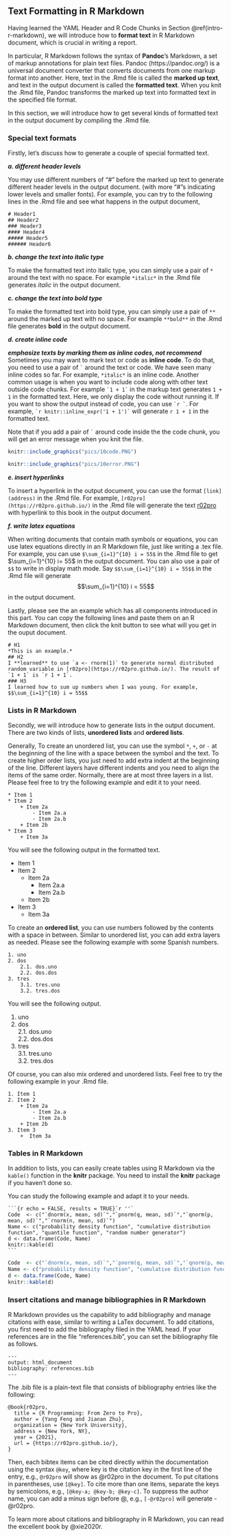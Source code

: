 ## Text Formatting in R Markdown {#rmd-text-formating}

Having learned the YAML Header and R Code Chunks in Section \@ref(intro-r-markdown), we will introduce how to **format text** in R Markdown document, which is crucial in writing a report.

In particular, R Markdown follows the syntax of **Pandoc**'s Markdown, a set of markup annotations for plain text files. Pandoc (https://pandoc.org/) is a universal document converter that converts documents from one markup format into another. Here, text in the .Rmd file is called the **marked up text**, and text in the output document is called the **formatted text**. When you knit the .Rmd file, Pandoc transforms the marked up text into formatted text in the specified file format. 

In this section, we will introduce how to get several kinds of formatted text in the output document by compiling the .Rmd file. 

### Special text formats

Firstly, let's discuss how to generate a couple of special formatted text.

***a. different header levels***

You may use different numbers of "#" before the marked up text to generate different header levels in the output document. (with more "#"s indicating lower levels and smaller fonts).  For example, you can try to the following lines in the .Rmd file and see what happens in the output document,

```
# Header1
## Header2
### Header3
#### Header4
##### Header5
###### Header6
```

***b. change the text into italic type***

To make the formatted text into italic type, you can simply use a pair of `*` around the text with no space. For example `*italic*` in the .Rmd file generates *italic* in the output document.

***c. change the text into bold type***

To make the formatted text into bold type, you can simply use a pair of `**` around the marked up text with no space. For example `**bold**` in the .Rmd file generates **bold** in the output document.

***d. create inline code***

***emphasize texts by marking them as inline codes, not recommend***
Sometimes you may want to mark text or code as **inline code**. To do that, you need to use a pair of  `` ` ``  around the text or code. We have seen many inline codes so far. For example, `*italic*` is an inline code. Another common usage is when you want to include code along with other text outside code chunks.  For example `` `1 + 1` ``  in the markup text generates `1 + 1` in the formatted text. Here, we only display the code without running it. If you want to show the output instead of code, you can use `` `r ` ``. For example, `` `r knitr::inline_expr('1 + 1')` `` will generate `r 1 + 1` in the formatted text. 

Note that if you add a pair of `` ` `` around code inside the the code chunk, you will get an error message when you knit the file.

```r
knitr::include_graphics("pics/10code.PNG")
```

```r
knitr::include_graphics("pics/10error.PNG")
```



***e. insert hyperlinks***

To insert a hyperlink in the output document, you can use the format `[link](address)` in the .Rmd file. For example, `[r02pro](https://r02pro.github.io/)` in the .Rmd file will generate the text [r02pro](https://r02pro.github.io/) with hyperlink to this book in the output document. 

***f. write latex equations***

When writing documents that contain math symbols or equations, you can use latex equations directly in an R Markdown file, just like writing a .tex file. For example, you can use `$\sum_{i=1}^{10} i = 55$` in the .Rmd file to get $\sum_{i=1}^{10} i= 55$ in the output document. You can also use a pair of `$$` to write in display math mode. Say `$$\sum_{i=1}^{10} i = 55$$` in the .Rmd file will generate
$$\sum_{i=1}^{10} i = 55$$ in the output document.

Lastly, please see the an example which has all components introduced in this part. You can copy the following lines and paste them on an R Markdown document, then click the knit button to see what will you get in the ouput document.

```
# H1
*This is an example.*
## H2
I **learned** to use `a <- rnorm(1)` to generate normal distributed random variable in [r02pro](https://r02pro.github.io/). The result of `1 + 1` is `r 1 + 1`.
### H3
I learned how to sum up numbers when I was young. For example,
$$\sum_{i=1}^{10} i = 55$$
```


### Lists in R Markdown

Secondly, we will introduce how to generate lists in the output document. There are two kinds of lists, **unordered lists** and **ordered lists**.

Generally, To create an unordered list, you can use the symbol `*`, `+`, or `-` at the beginning of the line with a space between the symbol and the text. To create higher order lists, you just need to add extra indent at the beginning of the line. Different layers have different indents and you need to align the items of the same order. Normally, there are at most three layers in a list. Please feel free to try the following example and edit it to your need. 

```
* Item 1
* Item 2
    + Item 2a
        - Item 2a.a
        - Item 2a.b
    + Item 2b
* Item 3
    + Item 3a
```
You will see the following output in the formatted text.

* Item 1
* Item 2
    + Item 2a
        - Item 2a.a
        - Item 2a.b
    + Item 2b
* Item 3
    + Item 3a
    
To create an **ordered list**, you can use numbers followed by the contents with a space in between. Similar to unordered list, you can add extra layers as needed. Please see the following example with some Spanish numbers. 

```
1. uno                                           
2. dos                                            
    2.1. dos.uno  
    2.2. dos.dos  
3. tres                                            
    3.1. tres.uno  
    3.2. tres.dos  
```
You will see the following output.

1. uno                                           
2. dos                                            
    2.1. dos.uno  
    2.2. dos.dos  
3. tres                                            
    3.1. tres.uno  
    3.2. tres.dos                                     
   


Of course, you can also mix ordered and unordered lists. Feel free to try the following example in your .Rmd file. 

```
1. Item 1
2. Item 2
    + Item 2a
        - Item 2a.a
        - Item 2a.b
    + Item 2b
3. Item 3
    +  Item 3a
```


### Tables in R Markdown

In addition to lists, you can easily create tables using R Markdown via the `kable()` function in the **knitr** package. You need to install the **knitr** package if you haven't done so. 

You can study the following example and adapt it to your needs.

````
```{r echo = FALSE, results = TRUE}`r ''`
Code  <- c("`dnorm(x, mean, sd)`","`pnorm(q, mean, sd)`","`qnorm(p, mean, sd)`","`rnorm(n, mean, sd)`")
Name <- c("probability density function", "cumulative distribution function", "quantile function", "random number generator")
d <- data.frame(Code, Name)
knitr::kable(d)
```
````

```r
Code  <- c("`dnorm(x, mean, sd)`","`pnorm(q, mean, sd)`","`qnorm(p, mean, sd)`","`rnorm(n, mean, sd)`")
Name <- c("probability density function", "cumulative distribution function", "quantile function", "random number generator")
d <- data.frame(Code, Name)
knitr::kable(d)
```

### Insert citations and manage bibliographies in R Markdown

R Markdown provides us the capability to add bibliography and manage citations with ease, similar to writing a LaTex document. To add citations, you first need to add the bibliography filed in the YAML head. If your references are in the file "references.bib", you can set the bibliography file as follows.

```
---
output: html_document
bibliography: references.bib  
---
```
The .bib file is a plain-text file that consists of bibliography entries like the following:

```
@book{r02pro,
  title = {R Programming: From Zero to Pro},
  author = {Yang Feng and Jianan Zhu},
  organization = {New York University},
  address = {New York, NY},
  year = {2021},
  url = {https://r02pro.github.io/},
}
```


Then, each bibtex items can be cited directly within the documentation using the syntax `@key`, where key is the citation key in the first line of the entry, e.g., `@r02pro` will show as @r02pro in the document. To put citations in parentheses, use `[@key]`. To cite more than one items, separate the keys by semicolons, e.g., `[@key-a; @key-b; @key-c]`. To suppress the author name, you can add a minus sign before @, e.g., `[-@r02pro]` will generate -@r02pro.


To learn more about citations and bibliography in R Markdown, you can read the excellent book by @xie2020r.
